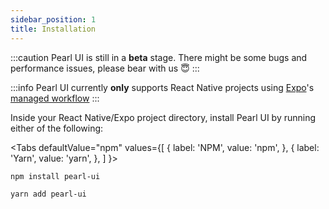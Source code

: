 ```yaml
---
sidebar_position: 1
title: Installation
---
```


:::caution
Pearl UI is still in a **beta** stage. There might be some bugs and performance issues, please bear with us 😇
:::

:::info
Pearl UI currently **only** supports React Native projects using [Expo](https://docs.expo.dev/)'s [managed workflow](https://docs.expo.dev/introduction/managed-vs-bare/#managed-workflow)
:::


Inside your React Native/Expo project directory, install Pearl UI by running either of the following:

<Tabs
  defaultValue="npm"
  values={[
    { label: 'NPM', value: 'npm', },
    { label: 'Yarn', value: 'yarn', },
  ]
}>
<TabItem value="npm">

```bash
npm install pearl-ui
```

</TabItem>

<TabItem value="yarn">

```bash
yarn add pearl-ui
```

</TabItem>
</Tabs>
